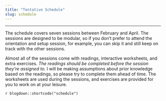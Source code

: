 ```yaml
---
title: "Tentative Schedule"
slug: schedule
---
```


---

The schedule covers seven sessions between February and April. The sessions are designed to be modular, so if you don't prefer to attend the orientation and setup session, for example, you can skip it and still keep on track with the other sessions.

Almost all of the sessions come with readings, interactive worksheets, and extra exercises. *The readings should be completed before the session they're assigned to*. I will be making assumptions about prior knowledge based on the readings, so please try to complete them ahead of time. The worksheets are used during the sessions, and exercises are provided for you to work on at your leisure.

`r blogdown::shortcode("schedule")`
